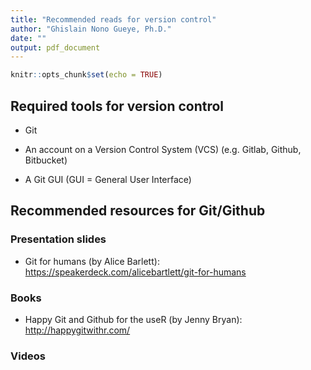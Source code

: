 ```yaml
---
title: "Recommended reads for version control"
author: "Ghislain Nono Gueye, Ph.D."
date: ""
output: pdf_document
---
```


```r
knitr::opts_chunk$set(echo = TRUE)
```

## Required tools for version control

- Git

- An account on a Version Control System (VCS) (e.g. Gitlab, Github, Bitbucket)

- A Git GUI (GUI = General User Interface)


## Recommended resources for Git/Github

### Presentation slides

- Git for humans (by Alice Barlett): <https://speakerdeck.com/alicebartlett/git-for-humans>


### Books

- Happy Git and Github for the useR (by Jenny Bryan): <http://happygitwithr.com/>


### Videos